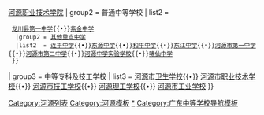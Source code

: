 {{Navbox
|name  = 河源市中高等学校列表
|title = [[河源市]]中高等学校列表
| group1 = 高等学校
| list1  = [[广东技术师范大学]]河源校区{{•}}[[河源职业技术学院]]
| group2 = 普通中等学校
| list2  = 
  {{Navbox subgroup
   |group1 = [[第一批广东省国家级示范性普通高中学校名单|国家示范性高中]]
   |list1  = [[河源中学]]{{•}}[[龙川县第一中学]]{{•}}[[广东省紫金中学|紫金中学]]
   |group2 = [[重点中学|其他重点中学]]
   |list2  = [[连平中学]]{{•}}[[东源中学]]{{•}}[[和平县和平中学|和平中学]]{{•}}[[东江中学]]{{•}}[[河源市第一中学]]{{•}}[[河源市第二中学]]{{•}}[[河源中学实验学校]]{{•}}[[啸仙中学]]
  }}
| group3 = 中等专科及技工学校
| list3  = [[河源市卫生学校]]{{•}} [[河源市职业技术学校]]{{•}} [[河源市技工学校]]{{•}} [[河源理工学校]]{{•}} [[河源市工业学校]]
}}<noinclude>
[[Category:河源列表]]
[[Category:河源模板]]
[[Category:河源中等教育|*]]
[[Category:广东中等学校导航模板]]
</noinclude>